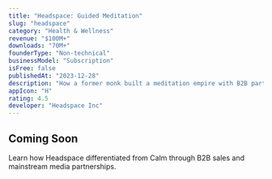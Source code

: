```yaml
---
title: "Headspace: Guided Meditation"
slug: "headspace"
category: "Health & Wellness"
revenue: "$100M+"
downloads: "70M+"
founderType: "Non-technical"
businessModel: "Subscription"
isFree: false
publishedAt: "2023-12-28"
description: "How a former monk built a meditation empire with B2B partnerships and Netflix shows"
appIcon: "H"
rating: 4.5
developer: "Headspace Inc"
---
```


## Coming Soon

Learn how Headspace differentiated from Calm through B2B sales and mainstream media partnerships.
